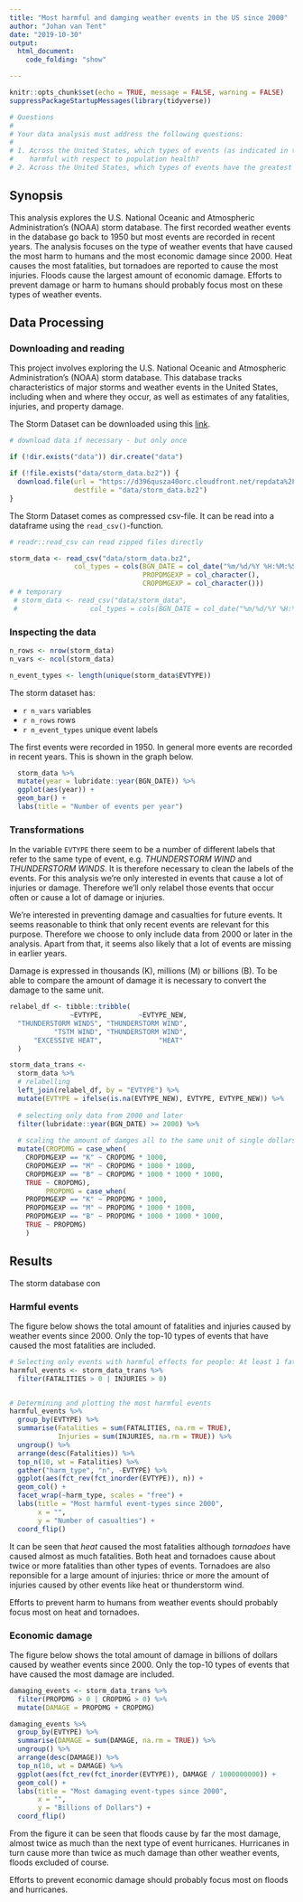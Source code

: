 ```yaml
---
title: "Most harmful and damging weather events in the US since 2000"
author: "Johan van Tent"
date: "2019-10-30"
output:
  html_document:
    code_folding: "show"

---
```


```r
knitr::opts_chunk$set(echo = TRUE, message = FALSE, warning = FALSE)
suppressPackageStartupMessages(library(tidyverse))

# Questions
# 
# Your data analysis must address the following questions:
# 
# 1. Across the United States, which types of events (as indicated in the EVTYPE variable) are most
#    harmful with respect to population health?
# 2. Across the United States, which types of events have the greatest economic consequences?

```

## Synopsis

This analysis explores the U.S. National Oceanic and Atmospheric Administration's (NOAA) storm database. The first recorded weather events in the database go back to 1950 but most events are recorded in recent years. The analysis focuses on the type of weather events that have caused the most harm to humans and the most economic damage since 2000. Heat causes the most fatalities, but tornadoes are reported to cause the most injuries. Floods cause the largest amount of economic damage. Efforts to prevent damage or harm to humans should probably focus most on these types of weather events.


## Data Processing

### Downloading and reading

This project involves exploring the U.S. National Oceanic and Atmospheric Administration's (NOAA) storm database. This database tracks characteristics of major storms and weather events in the United States, including when and where they occur, as well as estimates of any fatalities, injuries, and property damage.

The Storm Dataset can be downloaded using this [link](https://d396qusza40orc.cloudfront.net/repdata%2Fdata%2FStormData.csv.bz2).

```r

# download data if necessary - but only once

if (!dir.exists("data")) dir.create("data")

if (!file.exists("data/storm_data.bz2")) { 
  download.file(url = "https://d396qusza40orc.cloudfront.net/repdata%2Fdata%2FStormData.csv.bz2",
                destfile = "data/storm_data.bz2")
}
```

The Storm Dataset comes as compressed csv-file. It can be read into a dataframe using the `read_csv()`-function.

```r

# readr::read_csv can read zipped files directly

storm_data <- read_csv("data/storm_data.bz2",
                col_types = cols(BGN_DATE = col_date("%m/%d/%Y %H:%M:%S"),
                                 PROPDMGEXP = col_character(),
                                 CROPDMGEXP = col_character()))
# # temporary
 # storm_data <- read_csv("data/storm_data",
 #                  col_types = cols(BGN_DATE = col_date("%m/%d/%Y %H:%M:%S"))) 

```

### Inspecting the data

```r

n_rows <- nrow(storm_data)
n_vars <- ncol(storm_data)

n_event_types <- length(unique(storm_data$EVTYPE))

```

The storm dataset has:

- `r n_vars` variables
- `r n_rows` rows 
- `r n_event_types` unique event labels

The first events were recorded in 1950. In general more events are recorded in recent years. This is shown in the graph below.

```r
  storm_data %>% 
  mutate(year = lubridate::year(BGN_DATE)) %>% 
  ggplot(aes(year)) + 
  geom_bar() + 
  labs(title = "Number of events per year")
```



### Transformations

In the variable `EVTYPE` there seem to be a number of different labels that refer to the same type of event, e.g. *THUNDERSTORM WIND* and *THUNDERSTORM WINDS*. It is therefore necessary to clean the labels of the events. For this analysis we're only interested in events that cause a lot of injuries or damage. Therefore we'll only relabel those events that occur often or cause a lot of damage or injuries.

We're interested in preventing damage and casualties for future events. It seems reasonable to think that only recent events are relevant for this purpose. Therefore we choose to only include data from 2000 or later in the analysis. Apart from that, it seems also likely that a lot of events are missing in earlier years.

Damage is expressed in thousands (K), millions (M) or billions (B). To be able to compare the amount of damage it is necessary to convert the damage to the same unit.

```r

relabel_df <- tibble::tribble(
               ~EVTYPE,         ~EVTYPE_NEW,
  "THUNDERSTORM WINDS", "THUNDERSTORM WIND",
           "TSTM WIND", "THUNDERSTORM WIND",
      "EXCESSIVE HEAT",              "HEAT"
  )

storm_data_trans <- 
  storm_data %>% 
  # relabelling
  left_join(relabel_df, by = "EVTYPE") %>% 
  mutate(EVTYPE = ifelse(is.na(EVTYPE_NEW), EVTYPE, EVTYPE_NEW)) %>% 
  
  # selecting only data from 2000 and later
  filter(lubridate::year(BGN_DATE) >= 2000) %>% 
  
  # scaling the amount of damges all to the same unit of single dollars ($)
  mutate(CROPDMG = case_when(
    CROPDMGEXP == "K" ~ CROPDMG * 1000,
    CROPDMGEXP == "M" ~ CROPDMG * 1000 * 1000,
    CROPDMGEXP == "B" ~ CROPDMG * 1000 * 1000 * 1000,
    TRUE ~ CROPDMG),
         PROPDMG = case_when(
    PROPDMGEXP == "K" ~ PROPDMG * 1000,
    PROPDMGEXP == "M" ~ PROPDMG * 1000 * 1000,
    PROPDMGEXP == "B" ~ PROPDMG * 1000 * 1000 * 1000,
    TRUE ~ PROPDMG)
    )

```


## Results

The storm database con

### Harmful events

The figure below shows the total amount of fatalities and injuries caused by weather events since 2000. Only the top-10 types of events that have caused the most fatalities are included.

```r
# Selecting only events with harmful effects for people: At least 1 fatality or 1 injury. 
harmful_events <- storm_data_trans %>% 
  filter(FATALITIES > 0 | INJURIES > 0)


# Determining and plotting the most harmful events
harmful_events %>% 
  group_by(EVTYPE) %>% 
  summarise(Fatalities = sum(FATALITIES, na.rm = TRUE), 
            Injuries = sum(INJURIES, na.rm = TRUE)) %>% 
  ungroup() %>% 
  arrange(desc(Fatalities)) %>% 
  top_n(10, wt = Fatalities) %>% 
  gather("harm_type", "n", -EVTYPE) %>% 
  ggplot(aes(fct_rev(fct_inorder(EVTYPE)), n)) + 
  geom_col() + 
  facet_wrap(~harm_type, scales = "free") +
  labs(title = "Most harmful event-types since 2000",
       x = "",
       y = "Number of casualties") +
  coord_flip()


```

It can be seen that *heat* caused the most fatalities although *tornadoes* have caused almost as much fatalities. Both heat and tornadoes cause about twice or more fatalities than other types of events. Tornadoes are also reponsible for a large amount of injuries: thrice or more the amount of injuries caused by other events like heat or thunderstorm wind.

Efforts to prevent harm to humans from weather events should probably focus most on heat and tornadoes.

### Economic damage

The figure below shows the total amount of damage in billions of dollars caused by weather events since 2000. Only the top-10 types of events that have caused the most damage are included.

```r

damaging_events <- storm_data_trans %>% 
  filter(PROPDMG > 0 | CROPDMG > 0) %>% 
  mutate(DAMAGE = PROPDMG + CROPDMG)

damaging_events %>% 
  group_by(EVTYPE) %>% 
  summarise(DAMAGE = sum(DAMAGE, na.rm = TRUE)) %>% 
  ungroup() %>% 
  arrange(desc(DAMAGE)) %>% 
  top_n(10, wt = DAMAGE) %>% 
  ggplot(aes(fct_rev(fct_inorder(EVTYPE)), DAMAGE / 1000000000)) + 
  geom_col() + 
  labs(title = "Most damaging event-types since 2000",
       x = "",
       y = "Billions of Dollars") +
  coord_flip()


```

From the figure it can be seen that floods cause by far the most damage, almost twice as much than the next type of event hurricanes. Hurricanes in turn cause more than twice as much damage than other weather events, floods excluded of course.

Efforts to prevent economic damage should probably focus most on floods and hurricanes.
